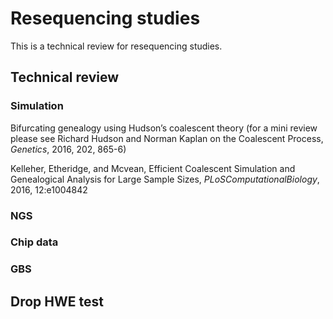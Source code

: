 # Resequencing studies

This is a technical review for resequencing studies.

## Technical review

### Simulation
Bifurcating genealogy using Hudson's coalescent theory (for a mini review please see
Richard Hudson and Norman Kaplan on the Coalescent Process, $Genetics$, 2016, 202, 865-6)

Kelleher, Etheridge, and Mcvean, Efficient Coalescent Simulation and Genealogical Analysis for Large Sample Sizes, $PLoS Computational Biology$, 2016, 12:e1004842

### NGS

### Chip data

### GBS

## Drop HWE test

